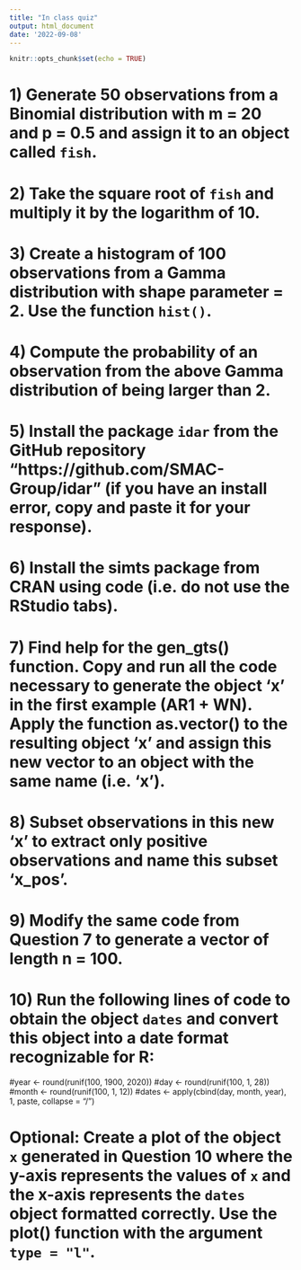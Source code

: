 ```yaml
---
title: "In class quiz"
output: html_document
date: '2022-09-08'
---
```


```r
knitr::opts_chunk$set(echo = TRUE)
```


# 1) Generate 50 observations from a Binomial distribution with m = 20 and p = 0.5 and assign it to an object called `fish`.

# 2) Take the square root of `fish` and multiply it by the logarithm of 10.

# 3) Create a histogram of 100 observations from a Gamma distribution with shape parameter = 2. Use the function `hist()`.

# 4) Compute the probability of an observation from the above Gamma distribution of being larger than 2.

# 5) Install the package `idar` from the GitHub repository "https://github.com/SMAC-Group/idar" (if you have an install error, copy and paste it for your response).

# 6) Install the simts package from CRAN using code (i.e. do not use the RStudio tabs).

# 7) Find help for the gen_gts() function. Copy and run all the code necessary to generate the object 'x' in the first example (AR1 + WN). Apply the function as.vector() to the resulting object 'x' and assign this new vector to an object with the same name (i.e. 'x').

# 8) Subset observations in this new 'x' to extract only positive observations and name this subset 'x_pos'.

# 9) Modify the same code from Question 7 to generate a vector of length n = 100.

# 10) Run the following lines of code to obtain the object `dates` and convert this object into a date format recognizable for R:
#year <- round(runif(100, 1900, 2020))
#day <- round(runif(100, 1, 28))
#month <- round(runif(100, 1, 12))
#dates <- apply(cbind(day, month, year), 1, paste, collapse = "/")

# Optional: Create a plot of the object `x` generated in Question 10 where the y-axis represents the values of `x` and the x-axis represents the `dates` object formatted correctly. Use the plot() function with the argument `type = "l"`.

